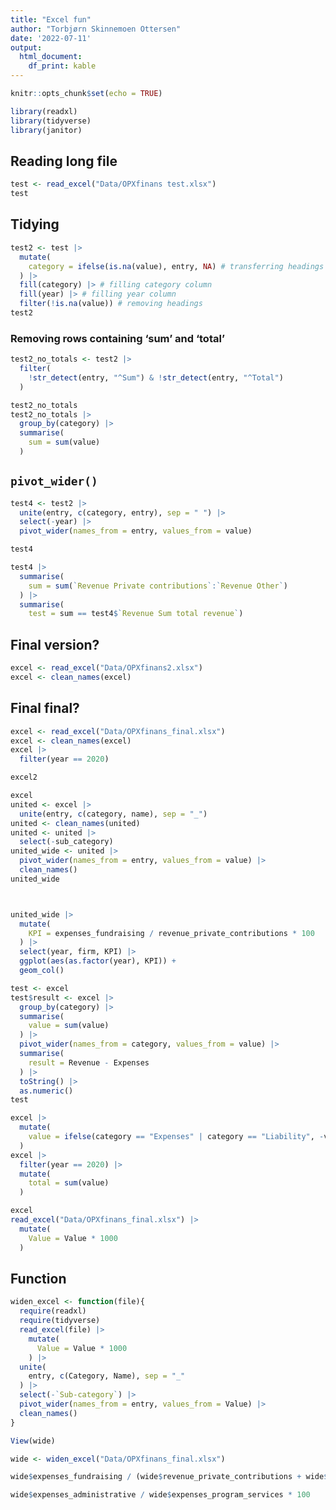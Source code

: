 ```yaml
---
title: "Excel fun"
author: "Torbjørn Skinnemoen Ottersen"
date: '2022-07-11'
output: 
  html_document: 
    df_print: kable
---
```


```r
knitr::opts_chunk$set(echo = TRUE)
```

```r
library(readxl)
library(tidyverse)
library(janitor)
```

## Reading long file

```r
test <- read_excel("Data/OPXfinans test.xlsx")
test
```

## Tidying

```r
test2 <- test |> 
  mutate(
    category = ifelse(is.na(value), entry, NA) # transferring headings to category
  ) |> 
  fill(category) |> # filling category column
  fill(year) |> # filling year column
  filter(!is.na(value)) # removing headings
test2
```

### Removing rows containing 'sum' and 'total'
```r
test2_no_totals <- test2 |> 
  filter(
    !str_detect(entry, "^Sum") & !str_detect(entry, "^Total")
  )

test2_no_totals
test2_no_totals |>
  group_by(category) |> 
  summarise(
    sum = sum(value)
  )
```

## `pivot_wider()`
```r
test4 <- test2 |>
  unite(entry, c(category, entry), sep = " ") |> 
  select(-year) |> 
  pivot_wider(names_from = entry, values_from = value)

test4

test4 |> 
  summarise(
    sum = sum(`Revenue Private contributions`:`Revenue Other`)
  ) |> 
  summarise(
    test = sum == test4$`Revenue Sum total revenue`)
```

## Final version?
```r
excel <- read_excel("Data/OPXfinans2.xlsx")
excel <- clean_names(excel)

```

## Final final?
```r
excel <- read_excel("Data/OPXfinans_final.xlsx")
excel <- clean_names(excel)
excel |> 
  filter(year == 2020)

excel2

excel
united <- excel |> 
  unite(entry, c(category, name), sep = "_")
united <- clean_names(united)
united <- united |> 
  select(-sub_category)
united_wide <- united |> 
  pivot_wider(names_from = entry, values_from = value) |> 
  clean_names()
united_wide



united_wide |> 
  mutate(
    KPI = expenses_fundraising / revenue_private_contributions * 100
  ) |> 
  select(year, firm, KPI) |> 
  ggplot(aes(as.factor(year), KPI)) +
  geom_col()

test <- excel
test$result <- excel |> 
  group_by(category) |> 
  summarise(
    value = sum(value)
  ) |> 
  pivot_wider(names_from = category, values_from = value) |> 
  summarise(
    result = Revenue - Expenses
  ) |>
  toString() |> 
  as.numeric()
test

excel |> 
  mutate(
    value = ifelse(category == "Expenses" | category == "Liability", -value, value)
  )
excel |> 
  filter(year == 2020) |> 
  mutate(
    total = sum(value)
  )

excel
read_excel("Data/OPXfinans_final.xlsx") |> 
  mutate(
    Value = Value * 1000
  )


```

## Function
```r
widen_excel <- function(file){
  require(readxl)
  require(tidyverse)
  read_excel(file) |> 
    mutate(
      Value = Value * 1000
    ) |> 
  unite(
    entry, c(Category, Name), sep = "_"
  ) |> 
  select(-`Sub-category`) |> 
  pivot_wider(names_from = entry, values_from = Value) |> 
  clean_names()
}

View(wide)

wide <- widen_excel("Data/OPXfinans_final.xlsx")

wide$expenses_fundraising / (wide$revenue_private_contributions + wide$revenue_public_grants + wide$revenue_membership_fees)

wide$expenses_administrative / wide$expenses_program_services * 100

```

